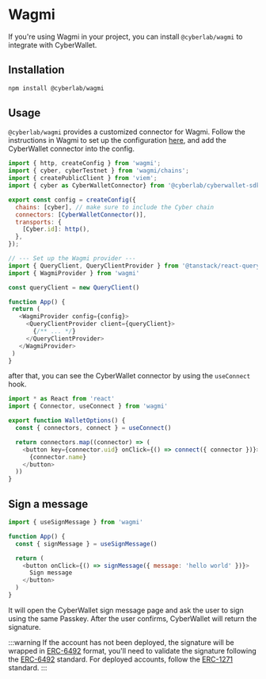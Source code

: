 # Wagmi

If you're using Wagmi in your project, you can install `@cyberlab/wagmi` to integrate with CyberWallet.

## Installation

```bash
npm install @cyberlab/wagmi
```
## Usage

`@cyberlab/wagmi` provides a customized connector for Wagmi. Follow the instructions in Wagmi to set up the configuration [here](https://wagmi.sh/react/guides/connect-wallet#_1-configure-wagmi), and add the CyberWallet connector into the config.

```javascript
import { http, createConfig } from 'wagmi';
import { cyber, cyberTestnet } from 'wagmi/chains';
import { createPublicClient } from 'viem';
import { cyber as CyberWalletConnector} from '@cyberlab/cyberwallet-sdk';

export const config = createConfig({
  chains: [cyber], // make sure to include the Cyber chain
  connectors: [CyberWalletConnector()],
  transports: {
    [Cyber.id]: http(),
  },
});

// --- Set up the Wagmi provider ---
import { QueryClient, QueryClientProvider } from '@tanstack/react-query'
import { WagmiProvider } from 'wagmi'

const queryClient = new QueryClient()

function App() {
 return (
   <WagmiProvider config={config}>
     <QueryClientProvider client={queryClient}>
       {/** ... */}
     </QueryClientProvider>
   </WagmiProvider>
 )
}
```

after that, you can see the CyberWallet connector by using the `useConnect` hook.

```javascript
import * as React from 'react'
import { Connector, useConnect } from 'wagmi'

export function WalletOptions() {
  const { connectors, connect } = useConnect()

  return connectors.map((connector) => (
    <button key={connector.uid} onClick={() => connect({ connector })}>
      {connector.name}
    </button>
  ))
}
```

## Sign a message

```javascript
import { useSignMessage } from 'wagmi'

function App() {
  const { signMessage } = useSignMessage()

  return (
    <button onClick={() => signMessage({ message: 'hello world' })}>
      Sign message
    </button>
  )
}
```

It will open the CyberWallet sign message page and ask the user to sign using the same Passkey. After the user confirms, CyberWallet will return the signature.

:::warning
If the account has not been deployed, the signature will be wrapped in [ERC-6492](https://eips.ethereum.org/EIPS/eip-6492) format, you'll need to validate the signature following the [ERC-6492](https://eips.ethereum.org/EIPS/eip-6492) standard. For deployed accounts, follow the [ERC-1271](https://eips.ethereum.org/EIPS/eip-1271) standard.
:::
